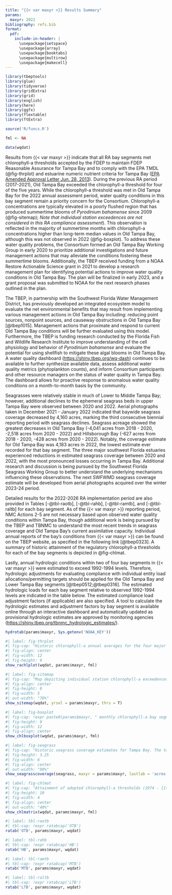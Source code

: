 ```yaml
---
title: "{{< var maxyr >}} Results Summary"
params:
  maxyr: 2022
bibliography: refs.bib
format:
  pdf:
    include-in-header: |
      \usepackage{setspace}
      \usepackage{array}
      \usepackage{booktabs}
      \usepackage{multirow}
      \usepackage{makecell}
---
```


```r
library(tbeptools)
library(glue)
library(tidyverse)
library(gridExtra)
library(grid)
library(english)
library(here)
library(ggfx)
library(flextable)
library(ftExtra)

source('R/funcs.R')

fml <- NA

data(wqdat)
```

Results from {{< var maxyr >}} indicate that all RA bay segments met chlorophyll-a thresholds accepted by the FDEP to maintain FDEP Reasonable Assurance for Tampa Bay and to comply with the EPA TMDL (@fig-thrplot) and estuarine numeric nutrient criteria for Tampa Bay ([EPA Amended Approval Letter Jun. 28, 2013](https://www.epa.gov/sites/default/files/2015-04/documents/florida-amended-determination.pdf)). During the previous RA period (2017-2021), Old Tampa Bay exceeded the chlorophyll-a threshold for four of the five years.  While the chlorophyll-a threshold was met in Old Tampa Bay for the 2022 annual assessment period, water quality conditions in this bay segment remain a priority concern for the Consortium.  Chlorophyll-a concentrations are typically elevated in a poorly flushed region that has produced summertime blooms of *Pyrodinium bahamense* since 2009 (@fig-sitemap); *Note that individual station exceedences are not considered in this RA compliance assessment*). This observation is reflected in the majority of summertime months with chlorophyll-a concentrations higher than long-term median values in Old Tampa Bay, although this was not observed in 2022 (@fig-boxplot). To address these water quality problems, the Consortium formed an Old Tampa Bay Working Group in early 2020 to prioritize additional investigations and future management actions that may alleviate the conditions fostering these summertime blooms. Additionally, the TBEP received funding from a NOAA Restore Actionable Science grant in 2021 to develop a research management plan for identifying potential actions to improve water quality conditions in Old Tampa Bay. The plan will be finalized in early 2023, and a grant proposal was submitted to NOAA for the next research phases outlined in the plan.

The TBEP, in partnership with the Southwest Florida Water Management District, has previously developed an integrated ecosystem model to evaluate the net environmental benefits that may result from implementing various management actions in Old Tampa Bay including: reducing point sources, nonpoint sources, and causeway obstructions in Old Tampa Bay [@tbep1015]. Management actions that proximate and respond to current Old Tampa Bay conditions will be further evaluated using this model. Furthermore, the TBEP is funding research conducted by the Florida Fish and Wildlife Research Institute to improve understanding of the cell physiology and behavior of *Pyrodinium bahamense* and evaluate the potential for using shellfish to mitigate these algal blooms in Old Tampa Bay.  A water quality dashboard ([https://shiny.tbep.org/wq-dash](https://shiny.tbep.org/wq-dash)) continues to be available to further synthesize available data, assess additional water quality metrics (phytoplankton counts), and inform Consortium participants and other resource managers on the status of water quality in Tampa Bay. The dashboard allows for proactive response to anomalous water quality conditions on a month-to-month basis by the community.

Seagrasses were relatively stable in much of Lower to Middle Tampa Bay; however, additional declines to the ephemeral seagrass beds in upper Tampa Bay were observed between 2020 and 2022. Aerial photographs taken in December 2021 - January 2022 indicated that baywide seagrass coverage decreased by 4,160 acres, marking the third consecutive biennial reporting period with seagrass declines. Seagrass acreage showed the greatest decreases in Old Tampa Bay (-4,041 acres from 2018 - 2020, -2,518 acres from 2020 - 2022) and Hillsborough Bay (-627 acres from 2018 - 2020, -428 acres from 2020 - 2022). Notably, the coverage estimate for Old Tampa Bay was 4,183 acres in 2022, the lowest estimate ever recorded for that bay segment.  The three major southwest Florida estuaries experienced reductions in estimated seagrass coverage between 2020 and 2022, with the most pronounced losses occurring in Tampa Bay. Additional research and discussion is being pursued by the Southwest Florida Seagrass Working Group to better understand the underlying mechanisms influencing these observations. The next SWFWMD seagrass coverage estimate will be developed from aerial photographs acquired over the winter 2023-24 period.

Detailed results for the 2022-2026 RA implementation period are also provided in Tables [-@tbl-raotb], [-@tbl-rahb], [-@tbl-ramtb], and [-@tbl-raltb] for each bay segment. As of the {{< var maxyr >}} reporting period, NMC Actions 2-5 are not necessary based upon observed water quality conditions within Tampa Bay, though additional work is being pursued by the TBEP and TBNMC to understand the most recent trends in seagrass coverage and Old Tampa Bay's current assimilative capacity. Individual annual reports of the bay’s conditions from {{< var maxyr >}} can be found on the TBEP website, as specified in the following link [@tbep0323]. A summary of historic attainment of the regulatory chlorophyll-a thresholds for each of the bay segments is depicted in @fig-chlmat.

Lastly, annual hydrologic conditions within two of four bay segments in {{< var maxyr >}} were estimated to exceed 1992-1994 levels. Therefore, hydrologic adjustments for evaluating compliance with individual entity load allocations/permitting targets should be applied for the Old Tampa Bay and Lower Tampa Bay segments [@tbep0512;@tbep0316]. The estimated hydrologic loads for each bay segment relative to observed 1992-1994 levels are indicated in the table below. The estimated compliance load adjustment factors (if applicable) are also specified. A tool to calculate the hydrologic estimates and adjustment factors by bay segment is available online through an interactive dashboard and automatically updated as provisional hydrologic estimates are approved by monitoring agencies  (<https://shiny.tbep.org/tbnmc_hydrologic_estimates/>).

```r
hydrotab(params$maxyr, Sys.getenv('NOAA_KEY'))
```

```r
#| label: fig-thrplot
#| fig-cap: "Historic chlorophyll-a annual averages for the four major bay segments of Tampa Bay. Annual averages in {{< var maxyr >}} were below the regulatory thresholds developed under the Tampa Nitrogen Management Consortium’s nutrient management strategy in all four bay segments. Vertical grey bars indicate the the 2022-2026 Reasonable Assurance compliance assessment period Data source: EPCHC."
#| fig-align: center
#| fig-width: 12
#| fig-height: 9
show_rachlplot(wqdat, params$maxyr, fml)
```

```r
#| label: fig-sitemap
#| fig-cap: "Map depicting individual station chlorophyll-a exceedences in Tampa Bay relative to FDEP regulatory thresholds for chlorophyll-a in {{< var maxyr >}}. *Note individual station exceedences do not indicate failed compliance at the bay segment scale.*"
#| fig-align: center
#| fig-height: 8
#| fig-width: 5
#| out-width: "70%"
show_sitemap(wqdat, yrsel = params$maxyr, thrs = T)
```

```r
#| label: fig-boxplot
#| fig-cap: !expr paste0(params$maxyr, " monthly chlorophyll-a bay segment means (red dots) compared to monthly distributions from 1972-", params$maxyr -  1, " (box plots and black dots).  Boxes encompass the 25th and 75th percentiles, while whiskers bound the interquartile range. Dots beyond the whiskers represent outliers throughout the 1972-", params$maxyr -1, " sample period.")
#| fig-height: 9
#| fig-width: 12
#| fig-align: center
show_chlboxplot(wqdat, params$maxyr, fml)
```

```r
#| label: fig-seagrass
#| fig-cap: "Historic seagrass coverage estimates for Tampa Bay. The target coverage of 38,000 acres was changed to 40,000 acres in 2020 to reflect programmatic goals in the 2020 Habitat Master Plan Update ([TBEP #07-20](https://drive.google.com/file/d/1Hp0l_qtbxp1JxKJoGatdyuANSzQrpL0I/view?usp=drivesdk)). Data source: TBEP & SWFWMD."
#| fig-height: 3.25
#| fig-width: 6
#| fig-align: center
#| out-width: "90%"
show_seagrasscoverage(seagrass, maxyr = params$maxyr, lastlab = 'acres (Provisional)')
```

```r
#| label: fig-chlmat
#| fig-cap: "Attainment of adopted chlorophyll-a thresholds (1974 - {{< var maxyr >}}) in the four major bay segments.  Green (yes) indicates that average annual chlorophyll-a thresholds were met; red (no) indicates that threshold levels were not met.  Grey line is the beginning of the current Reasonable Assurance implementation period. Data source:  EPCHC."
#| fig-height: 10
#| fig-width: 4
#| fig-align: center
#| out-width: "40%"
show_chlmatrix(wqdat, params$maxyr, fml)
```

```r
#| label: tbl-raotb
#| tbl-cap: !expr ratabcap('OTB')
ratab('OTB', params$maxyr, wqdat)
```

```r
#| label: tbl-rahb
#| tbl-cap: !expr ratabcap('HB')
ratab('HB', params$maxyr, wqdat)
```

```r
#| label: tbl-ramtb
#| tbl-cap: !expr ratabcap('MTB')
ratab('MTB', params$maxyr, wqdat)
```

```r
#| label: tbl-raltb
#| tbl-cap: !expr ratabcap('LTB')
ratab('LTB', params$maxyr, wqdat)
```
